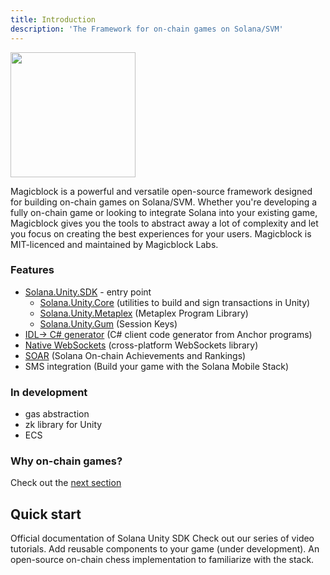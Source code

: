 ```yaml
---
title: Introduction
description: 'The Framework for on-chain games on Solana/SVM'
---
```


<img height="200" src="/images/Magicblock_framework.png" />

Magicblock is a powerful and versatile open-source framework designed for building on-chain games on Solana/SVM. 
Whether you're developing a fully on-chain game or looking to integrate Solana into your existing game, Magicblock gives you the tools to abstract away a lot of complexity and let you focus on creating the best experiences for your users. 
Magicblock is MIT-licenced and maintained by Magicblock Labs. 


### Features
- [Solana.Unity.SDK](https://docs.magicblock.gg/SolanaUnitySDK/overview) - entry point
  - [Solana.Unity.Core](https://github.com/magicblock-labs/Solana.Unity-Core) (utilities to build and sign transactions in Unity)
  - [Solana.Unity.Metaplex](https://github.com/magicblock-labs/Solana.Unity.Metaplex) (Metaplex Program Library)
  - [Solana.Unity.Gum](https://github.com/magicblock-labs/Solana.Unity.Metaplex) (Session Keys)
- [IDL-> C# generator](https://github.com/magicblock-labs/Solana.Unity.Anchor) (C# client code generator from Anchor programs) 
- [Native WebSockets](https://github.com/magicblock-labs/NativeWebSocket) (cross-platform WebSockets library)
- [SOAR](https://docs.magicblock.gg/Frameworks/SOAR) (Solana On-chain Achievements and Rankings)
- SMS integration (Build your game with the Solana Mobile Stack)

### In development
- gas abstraction
- zk library for Unity
- ECS

### Why on-chain games? 
Check out the [next section](https://docs.magicblock.gg/Forever%20Games)

## Quick start 

<CardGroup cols={2}>
  <Card
    title="Solana Unity SDK"
    icon="screwdriver-wrench"
    href="https://assetstore.unity.com/packages/decentralization/infrastructure/solana-sdk-for-unity-246931"
  >
    Official documentation of Solana Unity SDK
  </Card>
  <Card
    title="Video tutorials"
    icon="youtube"
    href="https://www.youtube.com/@Magicblock-Labs"
  >
    Check out our series of video tutorials.
  </Card>
  <Card
    title="Add Components"
    icon="code"
    href=""
  >
    Add reusable components to your game (under development).
  </Card>
  <Card
    title="Game tutorials"
    icon="stars"
    href="https://docs.magicblock.gg/onchain_chess/on-chain%20chess"
  >
    An open-source on-chain chess implementation to familiarize with the stack. 
  </Card>
</CardGroup>
